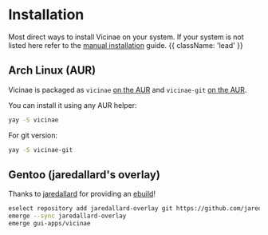 # Installation

Most direct ways to install Vicinae on your system. If your system is not listed here refer to the [manual installation](/manual-install) guide. {{ className: 'lead' }}

## Arch Linux (AUR)

Vicinae is packaged as `vicinae` [on the AUR](https://aur.archlinux.org/packages/vicinae) and `vicinae-git` [on the AUR](https://aur.archlinux.org/packages/vicinae-git).

You can install it using any AUR helper:

```bash
yay -S vicinae
```

For git version:

```bash
yay -S vicinae-git
```

## Gentoo (jaredallard's overlay)

Thanks to [jaredallard](https://github.com/jaredallard) for providing an [ebuild](https://github.com/jaredallard/overlay/tree/main/gui-apps/vicinae)!

```bash
eselect repository add jaredallard-overlay git https://github.com/jaredallard/overlay.git
emerge --sync jaredallard-overlay
emerge gui-apps/vicinae
```
